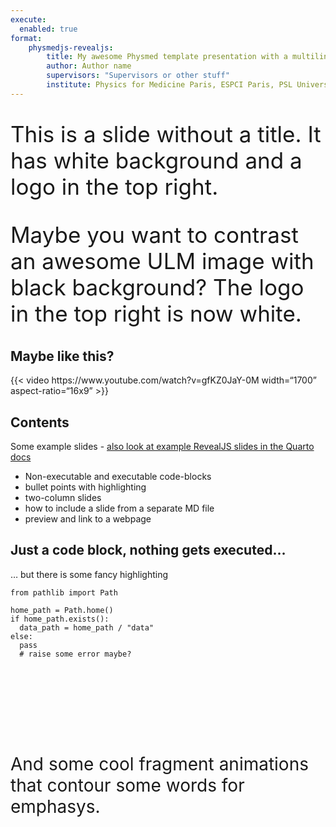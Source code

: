 ```yaml
---
execute: 
  enabled: true
format:
    physmedjs-revealjs:
        title: My awesome Physmed template presentation with a multiline title
        author: Author name
        supervisors: "Supervisors or other stuff"
        institute: Physics for Medicine Paris, ESPCI Paris, PSL University, Inserm U1273, CNRS UMR 8063
---
```


## {.center}

::: {style="font-size: 2.5em"}
This is a slide without a title. It has white background and a logo in the top right.
:::


## {.center background-color="#000"}

::: {style="font-size: 2.5em"}
Maybe you want to contrast an awesome ULM image with black background? The logo in the top right is now white.
:::

## Maybe like this? {background-color="#000"}

<!-- ::: {.alternative-slide-logo style="display: block !important;position: absolute !important;top: 0; right:0; max-height: 8% !important;height: 100% !important;width: auto !important; background-color:aqua;"}
<p><img src="img/footer_physmed_iconeus_white.svg"></p>
::: -->
::: {.r-stack}
{{< video https://www.youtube.com/watch?v=gfKZ0JaY-0M width="1700" aspect-ratio="16x9" >}}
:::

## Contents

Some example slides - [also look at example RevealJS slides in the Quarto docs](https://quarto.org/docs/presentations/revealjs/)

* Non-executable and executable code-blocks
* bullet points with highlighting 
* two-column slides 
* how to include a slide from a separate MD file
* preview and link to a webpage

## Just a code block, nothing gets executed...

... but there is some fancy highlighting

```.python
from pathlib import Path

home_path = Path.home()
if home_path.exists():
  data_path = home_path / "data"
else:
  pass
  # raise some error maybe?
```

::: {style="font-size: 2em"}
<p>&nbsp;</p>
<p>&nbsp;</p>
And some cool fragment animations <span class="fragment contour">that contour</span> some words for <span class="fragment contour">emphasys</span>.
:::
